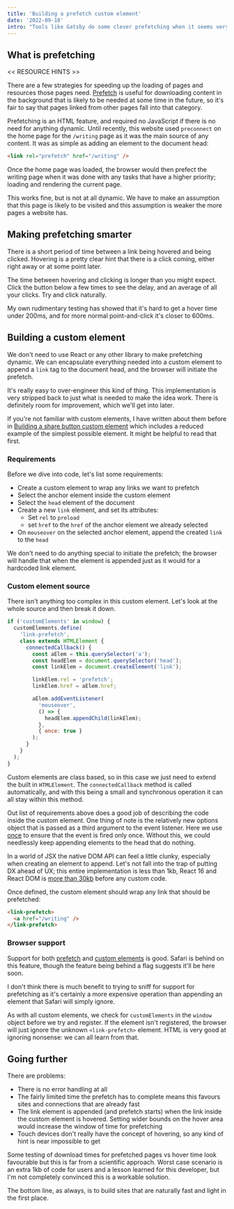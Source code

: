 ```yaml
---
title: 'Building a prefetch custom element'
date: '2022-09-18'
intro: "Tools like Gatsby do some clever prefetching when it seems very likely you'll click a link. The intent is to speed up page loads, but is the huge bundle of required JS part of the speed problem?"
---
```


## What is prefetching

<< RESOURCE HINTS >>

There are a few strategies for speeding up the loading of pages and resources those pages need. [Prefetch](https://developer.mozilla.org/en-US/docs/Glossary/Prefetch) is useful for downloading content in the background that is likely to be needed at some time in the future, so it's fair to say that pages linked from other pages fall into that category.

Prefetching is an HTML feature, and required no JavaScript if there is no need for anything dynamic. Until recently, this website used `preconnect` on the home page for the `/writing` page as it was the main source of any content. It was as simple as adding an element to the document head:

```html
<link rel="prefetch" href="/writing" />
```

Once the home page was loaded, the browser would then prefect the writing page when it was done with any tasks that have a higher priority; loading and rendering the current page.

This works fine, but is not at all dynamic. We have to make an assumption that this page is likely to be visited and this assumption is weaker the more pages a website has.

## Making prefetching smarter

There is a short period of time between a link being hovered and being clicked. Hovering is a pretty clear hint that there is a click coming, either right away or at some point later.

The time between hovering and clicking is longer than you might expect. Click the button below a few times to see the delay, and an average of all your clicks. Try and click naturally.

<ClickTimer />

My own rudimentary testing has showed that it's hard to get a hover time under 200ms, and for more normal point-and-click it's closer to 600ms.

## Building a custom element

We don't need to use React or any other library to make prefetching dynamic. We can encapsulate everything needed into a custom element to append a `link` tag to the document head, and the browser will initiate the prefetch.

It's really easy to over-engineer this kind of thing. This implementation is very stripped back to just what is needed to make the idea work. There is definitely room for improvement, which we'll get into later.

If you're not familiar with custom elements, I have written about them before in [Building a share button custom element](/writing/building-a-share-button-custom-element) which includes a reduced example of the simplest possible element. It might be helpful to read that first.

### Requirements

Before we dive into code, let's list some requirements:

- Create a custom element to wrap any links we want to prefetch
- Select the anchor element inside the custom element
- Select the `head` element of the document
- Create a new `link` element, and set its attributes:
  - Set `rel` to `preload`
  - set `href` to the `href` of the anchor element we already selected
- On `mouseover` on the selected anchor element, append the created `link` to the `head`

We don't need to do anything special to initiate the prefetch; the browser will handle that when the element is appended just as it would for a hardcoded link element.

### Custom element source

There isn't anything too complex in this custom element. Let's look at the whole source and then break it down.

```javascript
if ('customElements' in window) {
  customElements.define(
    'link-prefetch',
    class extends HTMLElement {
      connectedCallback() {
        const aElem = this.querySelector('a');
        const headElem = document.querySelector('head');
        const linkElem = document.createElement('link');

        linkElem.rel = 'prefetch';
        linkElem.href = aElem.href;

        aElem.addEventListener(
          'mouseover',
          () => {
            headElem.appendChild(linkElem);
          },
          { once: true }
        );
      }
    }
  );
}
```

Custom elements are class based, so in this case we just need to extend the built in `HTMLElement`. The `connectedCallback` method is called automatically, and with this being a small and synchronous operation it can all stay within this method.

Out list of requirements above does a good job of describing the code inside the custom element. One thing of note is the relatively new options object that is passed as a third argument to the event listener. Here we use [once](https://caniuse.com/once-event-listener) to ensure that the event is fired only once. Without this, we could needlessly keep appending elements to the head that do nothing.

In a world of JSX the native DOM API can feel a little clunky, especially when creating an element to append. Let's not fall into the trap of putting DX ahead of UX; this entire implementation is less than 1kb, React 16 and React DOM is [more than 30kb](https://gist.github.com/Restuta/cda69e50a853aa64912d) before any custom code.

Once defined, the custom element should wrap any link that should be prefetched:

```html
<link-prefetch>
  <a href="/writing" />
</link-prefetch>
```

### Browser support

Support for both [prefetch](https://caniuse.com/link-rel-prefetch) and [custom elements](https://caniuse.com/custom-elementsv1) is good. Safari is behind on this feature, though the feature being behind a flag suggests it'll be here soon.

I don't think there is much benefit to trying to sniff for support for prefetching as it's certainly a more expensive operation than appending an element that Safari will simply ignore.

As with all custom elements, we check for `customElements` in the `window` object before we try and register. If the element isn't registered, the browser will just ignore the unknown `<link-prefetch>` element. HTML is very good at ignoring nonsense: we can all learn from that.

## Going further

There are problems:

- There is no error handling at all
- The fairly limited time the prefetch has to complete means this favours sites and connections that are already fast
- The link element is appended (and prefetch starts) when the link inside the custom element is hovered. Setting wider bounds on the hover area would increase the window of time for prefetching
- Touch devices don't really have the concept of hovering, so any kind of hint is near impossible to get

Some testing of download times for prefetched pages vs hover time look favourable but this is far from a scientific approach. Worst case scenario is an extra 1kb of code for users and a lesson learned for this developer, but I'm not completely convinced this is a workable solution.

The bottom line, as always, is to build sites that are naturally fast and light in the first place.

